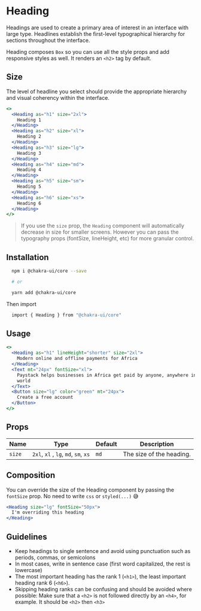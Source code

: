 # Heading

Headings are used to create a primary area of interest in an interface with
large type. Headlines establish the first-level typographical hierarchy for
sections throughout the interface.

Heading composes `Box` so you can use all the style props and add responsive
styles as well. It renders an `<h2>` tag by default.

## Size

The level of headline you select should provide the appropriate hierarchy and
visual coherency within the interface.

```jsx
<>
  <Heading as="h1" size="2xl">
    Heading 1
  </Heading>
  <Heading as="h2" size="xl">
    Heading 2
  </Heading>
  <Heading as="h3" size="lg">
    Heading 3
  </Heading>
  <Heading as="h4" size="md">
    Heading 4
  </Heading>
  <Heading as="h5" size="sm">
    Heading 5
  </Heading>
  <Heading as="h6" size="xs">
    Heading 6
  </Heading>
</>
```

> If you use the `size` prop, the `Heading` component will automatically
> decrease in size for smaller screens. However you can pass the typography
> props (fontSize, lineHeight, etc) for more granular control.

## Installation

```bash
  npm i @chakra-ui/core --save

  # or

  yarn add @chakra-ui/core
```

Then import

```bash
  import { Heading } from "@chakra-ui/core"
```

## Usage

```jsx
<>
  <Heading as="h1" lineHeight="shorter" size="2xl">
    Modern online and offline payments for Africa
  </Heading>
  <Text mt="24px" fontSize="xl">
    Paystack helps businesses in Africa get paid by anyone, anywhere in the
    world
  </Text>
  <Button size="lg" color="green" mt="24px">
    Create a free account
  </Button>
</>
```

## Props

| Name   | Type                                 | Default | Description              |
| ------ | ------------------------------------ | ------- | ------------------------ |
| `size` | `2xl`, `xl` , `lg`, `md`, `sm`, `xs` | `md`    | The size of the heading. |

## Composition

You can override the size of the Heading component by passing the `fontSize`
prop. No need to write `css` or `styled(...)` 😅

```jsx
<Heading size="lg" fontSize="50px">
  I'm overriding this heading
</Heading>
```

## Guidelines

- Keep headings to single sentence and avoid using punctuation such as periods,
  commas, or semicolons
- In most cases, write in sentence case (first word capitalized, the rest is
  lowercase)
- The most important heading has the rank 1 (`<h1>`), the least important
  heading rank 6 (`<h6>`).
- Skipping heading ranks can be confusing and should be avoided where possible:
  Make sure that a `<h2>` is not followed directly by an `<h4>`, for example. It
  should be `<h2>` then `<h3>`
